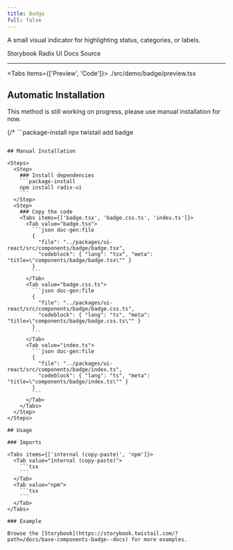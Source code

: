 ```yaml
---
title: Badge
full: false
---
```


A small visual indicator for highlighting status, categories, or labels.

<Badges>
  <BadgeLink href="https://storybook.twistail.com/?path=/docs/base-components-badge--docs" external>
    Storybook
  </BadgeLink>
  <BadgeLink href="https://www.radix-ui.com/primitives/docs/utilities/slot" external>
    Radix UI Docs
  </BadgeLink>
  <BadgeLink href="https://github.com/riipandi/twistail/tree/main/packages/ui-react/src/components/badge" external>
    Source
  </BadgeLink>
</Badges>

---


<Tabs items={['Preview', 'Code']}>
  <Tab value="Preview" className="rounded-b-xl flex min-h-44 flex-wrap items-center justify-center gap-4 py-20 not-prose">
    <Demo />
  </Tab>
  <Tab value="Code">
    <include cwd lang="tsx">./src/demo/badge/preview.tsx</include>
  </Tab>
</Tabs>

## Automatic Installation

<Callout type='warn'>
  This method is still working on progress, please use manual installation for now.
</Callout>

{/* ```package-install
npx twistail add badge
``` */}

## Manual Installation

<Steps>
  <Step>
    ### Install dependencies
    ```package-install
    npm install radix-ui
    ```
  </Step>
  <Step>
    ### Copy the code
    <Tabs items={['badge.tsx', 'badge.css.ts', 'index.ts']}>
      <Tab value="badge.tsx">
        ```json doc-gen:file
        {
          "file": "../packages/ui-react/src/components/badge/badge.tsx",
          "codeblock": { "lang": "tsx", "meta": "title=\"components/badge/badge.tsx\"" }
        }
        ```
      </Tab>
      <Tab value="badge.css.ts">
        ```json doc-gen:file
        {
          "file": "../packages/ui-react/src/components/badge/badge.css.ts",
          "codeblock": { "lang": "ts", "meta": "title=\"components/badge/badge.css.ts\"" }
        }
        ```
      </Tab>
      <Tab value="index.ts">
        ```json doc-gen:file
        {
          "file": "../packages/ui-react/src/components/badge/index.ts",
          "codeblock": { "lang": "ts", "meta": "title=\"components/badge/index.ts\"" }
        }
        ```
      </Tab>
    </Tabs>
  </Step>
</Steps>

## Usage

### Imports

<Tabs items={['internal (copy-paste)', 'npm']}>
  <Tab value="internal (copy-paste)">
    ```tsx
    ```
  </Tab>
  <Tab value="npm">
    ```tsx
    ```
  </Tab>
</Tabs>

### Example

Browse the [Storybook](https://storybook.twistail.com/?path=/docs/base-components-badge--docs) for more examples.
